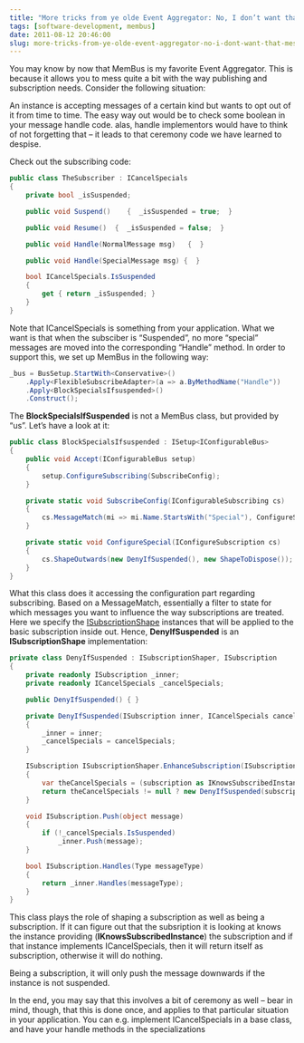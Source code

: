 ```yaml
---
title: "More tricks from ye olde Event Aggregator: No, I don’t want that message for a while"
tags: [software-development, membus]
date: 2011-08-12 20:46:00
slug: more-tricks-from-ye-olde-event-aggregator-no-i-dont-want-that-message-for-a-while
---
```


You may know by now that MemBus is my favorite Event Aggregator. This is because it allows you to mess quite a bit with the way publishing and subscription needs. Consider the following situation:

An instance is accepting messages of a certain kind but wants to opt out of it from time to time. The easy way out would be to check some boolean in your message handle code. alas, handle implementors would have to think of not forgetting that – it leads to that ceremony code we have learned to despise.

Check out the subscribing code:

```csharp
public class TheSubscriber : ICancelSpecials
{
    private bool _isSuspended;

    public void Suspend()    {  _isSuspended = true;  }

    public void Resume()  {  _isSuspended = false;  }

    public void Handle(NormalMessage msg)   {  }

    public void Handle(SpecialMessage msg) {  }

    bool ICancelSpecials.IsSuspended
    {
        get { return _isSuspended; }
    }
}
```

Note that ICancelSpecials is something from your application. What we want is that when the subsciber is “Suspended”, no more “special” messages are moved into the corresponding “Handle” method. In order to support this, we set up MemBus in the following way:

```csharp
_bus = BusSetup.StartWith<Conservative>()
    .Apply<FlexibleSubscribeAdapter>(a => a.ByMethodName("Handle"))
    .Apply<BlockSpecialsIfsuspended>()
    .Construct();
```

The **BlockSpecialsIfSuspended** is not a MemBus class, but provided by “us”. Let’s have a look at it:

```csharp
public class BlockSpecialsIfsuspended : ISetup<IConfigurableBus>
{
    public void Accept(IConfigurableBus setup)
    {
        setup.ConfigureSubscribing(SubscribeConfig);
    }

    private static void SubscribeConfig(IConfigurableSubscribing cs)
    {
        cs.MessageMatch(mi => mi.Name.StartsWith("Special"), ConfigureSpecial);
    }

    private static void ConfigureSpecial(IConfigureSubscription cs)
    {
        cs.ShapeOutwards(new DenyIfSuspended(), new ShapeToDispose());
    }
}
```

What this class does it accessing the configuration part regarding subscribing. Based on a MessageMatch, essentially a filter to state for which messages you want to influence the way subscriptions are treated. Here we specify the [ISubscriptionShape](http://realfiction.net/go/181) instances that will be applied to the basic subscription inside out. Hence, **DenyIfSuspended** is an **ISubscriptionShape** implementation:

```csharp
private class DenyIfSuspended : ISubscriptionShaper, ISubscription
{
    private readonly ISubscription _inner;
    private readonly ICancelSpecials _cancelSpecials;

    public DenyIfSuspended() { }

    private DenyIfSuspended(ISubscription inner, ICancelSpecials cancelSpecials)
    {
        _inner = inner;
        _cancelSpecials = cancelSpecials;
    }

    ISubscription ISubscriptionShaper.EnhanceSubscription(ISubscription subscription)
    {
        var theCancelSpecials = (subscription as IKnowsSubscribedInstance).IfNotNull(ks => ks.Instance as ICancelSpecials);
        return theCancelSpecials != null ? new DenyIfSuspended(subscription, theCancelSpecials) : subscription;
    }

    void ISubscription.Push(object message)
    {
        if (!_cancelSpecials.IsSuspended)
            _inner.Push(message);
    }

    bool ISubscription.Handles(Type messageType)
    {
        return _inner.Handles(messageType);
    }
}
```

This class plays the role of shaping a subscription as well as being a subscription. If it can figure out that the subsription it is looking at knows the instance providing (**IKnowsSubscribedInstance**) the subscription and if that instance implements ICancelSpecials, then it will return itself as subscription, otherwise it will do nothing.

Being a subscription, it will only push the message downwards if the instance is not suspended.

In the end, you may say that this involves a bit of ceremony as well – bear in mind, though, that this is done once, and applies to that particular situation in your application. You can e.g. implement ICancelSpecials in a base class, and have your handle methods in the specializations